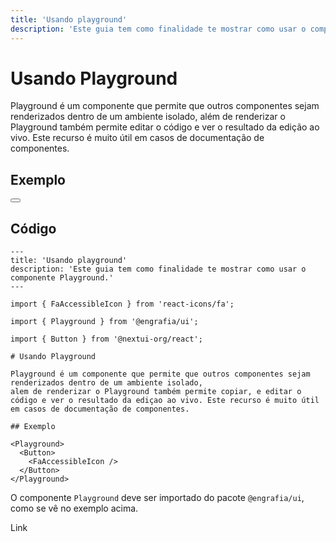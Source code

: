 ```yaml
---
title: 'Usando playground'
description: 'Este guia tem como finalidade te mostrar como usar o componente Playground.'
---
```





# Usando Playground

Playground é um componente que permite que outros componentes sejam renderizados dentro de um ambiente isolado,
além de renderizar o Playground também permite editar o código e ver o resultado da edição ao vivo. Este recurso é muito útil em casos de documentação de componentes.

## Exemplo

<Playground>
  <Button>
    <FaAccessibleIcon />
  </Button>
</Playground>

## Código

```mdx
---
title: 'Usando playground'
description: 'Este guia tem como finalidade te mostrar como usar o componente Playground.'
---

import { FaAccessibleIcon } from 'react-icons/fa';

import { Playground } from '@engrafia/ui';

import { Button } from '@nextui-org/react';

# Usando Playground

Playground é um componente que permite que outros componentes sejam renderizados dentro de um ambiente isolado,
alem de renderizar o Playground também permite copiar, e editar o código e ver o resultado da ediçao ao vivo. Este recurso é muito útil em casos de documentação de componentes.

## Exemplo

<Playground>
  <Button>
    <FaAccessibleIcon />
  </Button>
</Playground>
```

O componente `Playground` deve ser importado do pacote `@engrafia/ui`, como se vê no exemplo acima.

<Playground>
  <a>Link</a>
</Playground>
